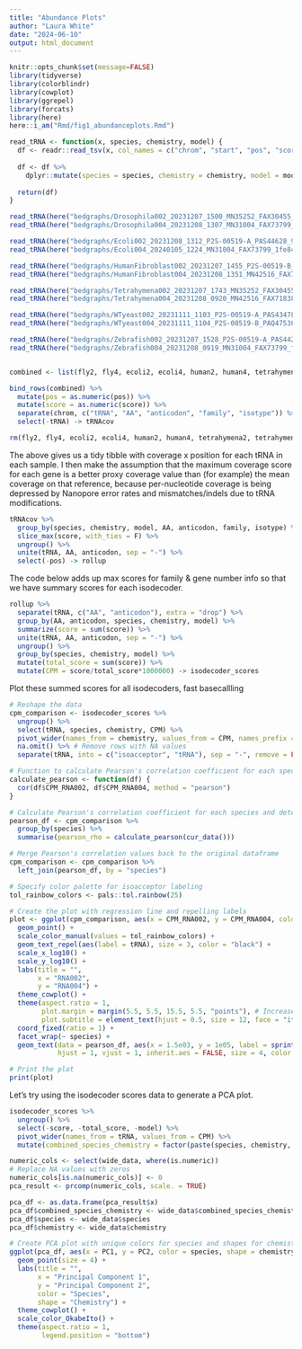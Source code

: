 ```yaml
---
title: "Abundance Plots"
author: "Laura White"
date: "2024-06-10"
output: html_document
---
```

```r
knitr::opts_chunk$set(message=FALSE)
library(tidyverse)
library(colorblindr)
library(cowplot)
library(ggrepel)
library(forcats)
library(here)
here::i_am("Rmd/fig1_abundanceplots.Rmd")
```

```r
read_tRNA <- function(x, species, chemistry, model) {
  df <- readr::read_tsv(x, col_names = c("chrom", "start", "pos", "score"))
  
  df <- df %>%
    dplyr::mutate(species = species, chemistry = chemistry, model = model) # easiest is add these by hand for now
  
  return(df)
}

read_tRNA(here("bedgraphs/Drosophila002_20231207_1500_MN35252_FAX30455_48242de2.rna002_70bps_hac@v3.bwa_full_length.bam.fl.bg"), "D_melanogaster", "RNA002", "hac") -> fly2
read_tRNA(here("bedgraphs/Drosophila004_20231208_1307_MN31004_FAX73799_72c200e4.rna004_130bps_sup@v5.0.0.bwa_full_length.bam.fl.bg"), "D_melanogaster", "RNA004", "sup") -> fly4

read_tRNA(here("bedgraphs/Ecoli002_20231208_1312_P2S-00519-A_PAS44628_9e5214a7.rna002_70bps_hac@v3.bwa_full_length.bam.fl.bg"), "E_coli", "RNA002", "hac") -> ecoli2
read_tRNA(here("bedgraphs/Ecoli004_20240105_1224_MN31004_FAX73799_1fe84761.rna004_130bps_sup@v5.0.0.bwa_full_length.bam.fl.bg"), "E_coli", "RNA004", "sup") -> ecoli4

read_tRNA(here("bedgraphs/HumanFibroblast002_20231207_1455_P2S-00519-B_PAS29437_b7f6c4bd.rna002_70bps_hac@v3.bwa_full_length.bam.fl.bg"), "H_sapiens", "RNA002", "hac") -> human2
read_tRNA(here("bedgraphs/HumanFibroblast004_20231208_1351_MN42516_FAX71838_b8f7b990.rna004_130bps_sup@v5.0.0.bwa_full_length.bam.fl.bg"), "H_sapiens", "RNA004", "sup") -> human4

read_tRNA(here("bedgraphs/Tetrahymena002_20231207_1743_MN35252_FAX30455_c9f80979.rna002_70bps_hac@v3.bwa_full_length.bam.fl.bg"), "T_thermophila", "RNA002", "hac") -> tetrahymena2
read_tRNA(here("bedgraphs/Tetrahymena004_20231208_0920_MN42516_FAX71838_a244513d.rna004_130bps_sup@v5.0.0.bwa_full_length.bam.fl.bg"), "T_thermophila", "RNA004", "sup") -> tetrahymena4

read_tRNA(here("bedgraphs/WTyeast002_20231111_1103_P2S-00519-A_PAS43478_1fa49e43.rna002_70bps_hac@v3.bwa_full_length.bam.fl.bg"), "S_cerevisiae", "RNA002", "hac") -> yeast2
read_tRNA(here("bedgraphs/WTyeast004_20231111_1104_P2S-00519-B_PAQ47538_fa3726ec.rna004_130bps_sup@v5.0.0.bwa_full_length.bam.fl.bg"), "S_cerevisiae", "RNA004", "sup") -> yeast4

read_tRNA(here("bedgraphs/Zebrafish002_20231207_1528_P2S-00519-A_PAS44221_7e583c4c.rna002_70bps_hac@v3.bwa_full_length.bam.fl.bg"), "D_rerio", "RNA002", "hac") -> zebrafish2
read_tRNA(here("bedgraphs/Zebrafish004_20231208_0919_MN31004_FAX73799_f3dea9f8.rna004_130bps_sup@v5.0.0.bwa_full_length.bam.fl.bg"), "D_rerio", "RNA004", "sup") -> zebrafish4


combined <- list(fly2, fly4, ecoli2, ecoli4, human2, human4, tetrahymena2, tetrahymena4, yeast2, yeast4, zebrafish2, zebrafish4)

bind_rows(combined) %>%
  mutate(pos = as.numeric(pos)) %>%
  mutate(score = as.numeric(score)) %>%
  separate(chrom, c("tRNA", "AA", "anticodon", "family", "isotype")) %>%
  select(-tRNA) -> tRNAcov

rm(fly2, fly4, ecoli2, ecoli4, human2, human4, tetrahymena2, tetrahymena4, yeast2, yeast4, zebrafish2, zebrafish4, combined)
```
The above gives us a tidy tibble with coverage x position for each tRNA in each sample.
I then make the assumption that the maximum coverage score for each gene is a better proxy coverage value than (for example) the mean coverage on that reference, because per-nucleotide coverage is being depressed by Nanopore error rates and mismatches/indels due to tRNA modifications.
```r
tRNAcov %>%
  group_by(species, chemistry, model, AA, anticodon, family, isotype) %>%
  slice_max(score, with_ties = F) %>%
  ungroup() %>%
  unite(tRNA, AA, anticodon, sep = "-") %>%
  select(-pos) -> rollup
```

The code below adds up max scores for family & gene number info so that we have summary scores for each isodecoder.
```r
rollup %>%
  separate(tRNA, c("AA", "anticodon"), extra = "drop") %>%
  group_by(AA, anticodon, species, chemistry, model) %>%
  summarize(score = sum(score)) %>%
  unite(tRNA, AA, anticodon, sep = "-") %>%
  ungroup() %>%
  group_by(species, chemistry, model) %>%
  mutate(total_score = sum(score)) %>%
  mutate(CPM = score/total_score*1000000) -> isodecoder_scores
```

Plot these summed scores for all isodecoders, fast basecallling
```r
# Reshape the data
cpm_comparison <- isodecoder_scores %>%
  ungroup() %>%
  select(tRNA, species, chemistry, CPM) %>%
  pivot_wider(names_from = chemistry, values_from = CPM, names_prefix = "CPM_") %>%
  na.omit() %>% # Remove rows with NA values
  separate(tRNA, into = c("isoacceptor", "tRNA"), sep = "-", remove = FALSE)

# Function to calculate Pearson's correlation coefficient for each species
calculate_pearson <- function(df) {
  cor(df$CPM_RNA002, df$CPM_RNA004, method = "pearson")
}

# Calculate Pearson's correlation coefficient for each species and determine positions for annotations
pearson_df <- cpm_comparison %>%
  group_by(species) %>%
  summarise(pearson_rho = calculate_pearson(cur_data()))

# Merge Pearson's correlation values back to the original dataframe
cpm_comparison <- cpm_comparison %>%
  left_join(pearson_df, by = "species")

# Specify color palette for isoacceptor labeling
tol_rainbow_colors <- pals::tol.rainbow(25)

# Create the plot with regression line and repelling labels
plot <- ggplot(cpm_comparison, aes(x = CPM_RNA002, y = CPM_RNA004, color = isoacceptor)) +
  geom_point() +
  scale_color_manual(values = tol_rainbow_colors) +
  geom_text_repel(aes(label = tRNA), size = 3, color = "black") +
  scale_x_log10() +
  scale_y_log10() +
  labs(title = "",
       x = "RNA002",
       y = "RNA004") +
  theme_cowplot() +
  theme(aspect.ratio = 1,
        plot.margin = margin(5.5, 5.5, 15.5, 5.5, "points"), # Increase bottom margin
        plot.subtitle = element_text(hjust = 0.5, size = 12, face = "italic", color = "black")) +
  coord_fixed(ratio = 1) +
  facet_wrap(~ species) +
  geom_text(data = pearson_df, aes(x = 1.5e03, y = 1e05, label = sprintf("Pearson's ρ: %.2f", pearson_rho)),
            hjust = 1, vjust = 1, inherit.aes = FALSE, size = 4, color = "black")

# Print the plot
print(plot)
```
Let's try using the isodecoder scores data to generate a PCA plot.
```r
isodecoder_scores %>%
  ungroup() %>%
  select(-score, -total_score, -model) %>%
  pivot_wider(names_from = tRNA, values_from = CPM) %>%
  mutate(combined_species_chemistry = factor(paste(species, chemistry, sep = "_"))) -> wide_data

numeric_cols <- select(wide_data, where(is.numeric))
# Replace NA values with zeros
numeric_cols[is.na(numeric_cols)] <- 0
pca_result <- prcomp(numeric_cols, scale. = TRUE)

pca_df <- as.data.frame(pca_result$x)
pca_df$combined_species_chemistry <- wide_data$combined_species_chemistry
pca_df$species <- wide_data$species
pca_df$chemistry <- wide_data$chemistry

# Create PCA plot with unique colors for species and shapes for chemistry
ggplot(pca_df, aes(x = PC1, y = PC2, color = species, shape = chemistry)) +
  geom_point(size = 4) +
  labs(title = "",
       x = "Principal Component 1",
       y = "Principal Component 2",
       color = "Species",
       shape = "Chemistry") +
  theme_cowplot() +
  scale_color_OkabeIto() +
  theme(aspect.ratio = 1,
        legend.position = "bottom")


```
